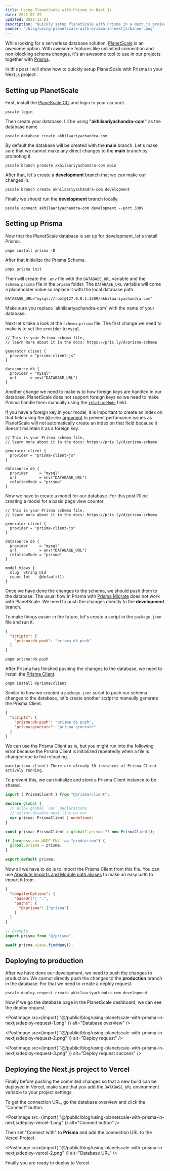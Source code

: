 ```yaml
---
title: Using PlanetScale with Prisma in Next.js
date: 2022-07-29
updated: 2022-12-01
description: "Quickly setup PlanetScale with Prisma in a Next.js project"
banner: "/blog/using-planetscale-with-prisma-in-nextjs/banner.png"
---
```



While looking for a serverless database solution, [PlanetScale](https://planetscale.com/) is an awesome option. With awesome features like unlimited connection and non-blocking schema changes, it's an awesome tool to use in our projects together with [Prisma](https://www.prisma.io/).

In this post I will show how to quickly setup PlanetScale with Prisma in your Next.js project.

## Setting up PlanetScale

First, install the [PlaneScale CLI](https://planetscale.com/features/cli) and login to your account.

```shell
pscale login
```

Then create your database. I'll be using **"akhilaariyachandra-com"** as the database name.

```shell
pscale database create akhilaariyachandra-com
```

By default the database will be created with the **main** branch. Let's make sure that we cannot make any direct changes to the **main** branch by promoting it.

```shell
pscale branch promote akhilaariyachandra-com main
```

After that, let's create a **development** branch that we can make our changes in.

```shell
pscale branch create akhilaariyachandra-com development
```

Finally we should run the **development** branch locally.

```shell
pscale connect akhilaariyachandra-com development --port 3309
```

## Setting up Prisma

Now that the PlanetScale database is set up for development, let's install Prisma.

```shell
pnpm install prisma -D
```

After that initialize the Prisma Schema.

```shell
pnpx prisma init
```

Then will create the `.env` file with the `DATABASE_URL` variable and the `schema.prisma` file in the `prisma` folder. The `DATABASE_URL` variable will come a placeholder value so replace it with the local database path.

```:.env
DATABASE_URL="mysql://root@127.0.0.1:3309/akhilaariyachandra-com"
```

<SpecialBlock type="info">
  Make sure you replace `akhilaariyachandra-com` with the name of your database.
</SpecialBlock>

Next let's take a look at the `schema.prisma` file. The first change we need to make is to set the `provider` to `mysql`.

```:prisma/schema.prisma {9}
// This is your Prisma schema file,
// learn more about it in the docs: https://pris.ly/d/prisma-schema

generator client {
  provider = "prisma-client-js"
}

datasource db {
  provider = "mysql"
  url      = env("DATABASE_URL")
}
```

Another change we need to make is to how foreign keys are handled in our database. PlanetScale does not support foreign keys so we need to make Prisma handle them manually using the [`relationMode`](https://www.prisma.io/docs/guides/database/using-prisma-with-planetscale#how-to-emulate-relations-in-prisma-client) field.

If you have a foreign key in your model, it is important to create an index on that field using the `@@index` [argument](https://www.prisma.io/docs/reference/api-reference/prisma-schema-reference#index) to prevent perfomance issues as PlanetScale will not automatically create an index on that field because it doesn't maintain it as a foreign key.

```:prisma/schema.prisma {11}
// This is your Prisma schema file,
// learn more about it in the docs: https://pris.ly/d/prisma-schema

generator client {
  provider = "prisma-client-js"
}

datasource db {
  provider     = "mysql"
  url          = env("DATABASE_URL")
  relationMode = "prisma"
}
```

Now we have to create a model for our database. For this post I'll be creating a model for a basic page view counter.

```:prisma/schema.prisma {14-17}
// This is your Prisma schema file,
// learn more about it in the docs: https://pris.ly/d/prisma-schema

generator client {
  provider = "prisma-client-js"
}

datasource db {
  provider     = "mysql"
  url          = env("DATABASE_URL")
  relationMode = "prisma"
}

model Views {
  slug  String @id
  count Int    @default(1)
}
```

Once we have done the changes to the schema, we should push them to the database. The usual flow in Prisma with [Prisma Migrate](https://www.prisma.io/docs/concepts/components/prisma-migrate) does not work with PlanetScale. We need to push the changes directly to the **development** branch.

To make things easier in the future, let's create a script in the `package.json` file and run it.

```json:package.json {3}
{
  "scripts": {
    "prisma:db-push": "prisma db push"
  }
}
```

```shell
pnpm prisma:db-push
```

After Prisma has finished pushing the changes to the database, we need to install the [Prisma Client](https://www.prisma.io/docs/concepts/components/prisma-client).

```shell
pnpm install @prisma/client
```

Similar to how we created a `package.json` script to push our schema changes to the database, let's create another script to manaully generate the Prisma Client.

```json:package.json {4}
{
  "scripts": {
    "prisma:db-push": "prisma db push",
    "prisma:generate": "prisma generate"
  }
}
```

We can use the Prisma Client as is, but you might run into the following error because the Prisma Client is initialized repeatedly when a file is changed due to hot reloading.

```
warn(prisma-client) There are already 10 instances of Prisma Client actively running.
```

To prevent this, we can initialize and store a Prisma Client instance to be shared.

```typescript:prisma/index.ts
import { PrismaClient } from "@prisma/client";

declare global {
  // allow global `var` declarations
  // eslint-disable-next-line no-var
  var prisma: PrismaClient | undefined;
}

const prisma: PrismaClient = global?.prisma ?? new PrismaClient();

if (process.env.NODE_ENV !== "production") {
  global.prisma = prisma;
}

export default prisma;
```

Now all we have to do is to import the Prisma Client from this file. You can use [Absolute Imports and Module path aliases](https://nextjs.org/docs/advanced-features/module-path-aliases) to make an easy path to import it from.

```json:tsconfig.json {3,5}
{
  "compilerOptions": {
    "baseUrl": ".",
    "paths": {
      "@/prisma": ["prisma"]
    }
  }
}
```

```typescript
// Example
import prisma from "@/prisma";

await prisma.views.findMany();
```

## Deploying to production

After we have done our development, we need to push the changes to production. We cannot directly push the changes to the **production** branch in the database. For that we need to create a deploy request.

```shell
pscale deploy-request create akhilaariyachandra-com development
```

Now if we go the database page in the PlanetScale dashboard, we can see the deploy request.

<PostImage
  src={import(
    "@/public/blog/using-planetscale-with-prisma-in-nextjs/deploy-request-1.png"
  )}
  alt="Database overview"
/>

<PostImage
  src={import(
    "@/public/blog/using-planetscale-with-prisma-in-nextjs/deploy-request-2.png"
  )}
  alt="Deploy request"
/>

<PostImage
  src={import(
    "@/public/blog/using-planetscale-with-prisma-in-nextjs/deploy-request-3.png"
  )}
  alt="Deploy request success"
/>

## Deploying the Next.js project to Vercel

Finally before pushing the commited changes so that a new build can be deployed in Vercel, make sure that you add the `DATABASE_URL` environment variable to your project settings.

To get the connection URL, go the database overview and click the "Connect" button.

<PostImage
  src={import(
    "@/public/blog/using-planetscale-with-prisma-in-nextjs/deploy-vercel-1.png"
  )}
  alt="Connect button"
/>

Then set "Connect with" to **Prisma** and add the connection URL to the Vercel Project.

<PostImage
  src={import(
    "@/public/blog/using-planetscale-with-prisma-in-nextjs/deploy-vercel-2.png"
  )}
  alt="Database URL"
/>

Finally you are ready to deploy to Vercel.
